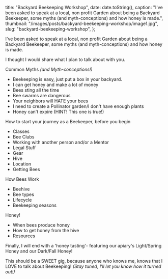 

  title: "Backyard Beekeeping Workshop",
  date: date.toString(),
  caption:
    "I've been asked to speak at a local, non profit Garden about being a Backyard Beekeeper, some myths (and myth-conceptions) and how honey is made.",
  thumbnail: "/images/posts/backyard-beekeeping-workshop/image1.jpg",
  slug: "backyard-beekeeping-workshop",
};

I've been asked to speak at a local, non profit Garden about being a Backyard Beekeeper, some myths (and myth-conceptions) and how honey is made.

I thought I would share what I plan to talk about with you.

Common Myths _(and Myth-conceptions!)_

- Beekeeping is easy, just put a box in your backyard.
- I can get honey and make a lot of money
- Bees sting all the time
- Bee swarms are dangerous
- Your neighbors will HATE your bees
- I need to create a Pollinator garden/I don't have enough plants
- Honey can't expire (HINT! This one is true!)

How to start your journey as a Beekeeper, before you begin

- Classes
- Bee Clubs
- Working with another person and/or a Mentor
- Legal Stuff
- Gear
- Hive
- Location
- Getting Bees

How Bees Work

- Beehive
- Bee types
- Lifecycle
- Beekeeping seasons

Honey!

- When bees produce honey
- How to get honey from the hive
- Resources

Finally, I will end with a 'honey tasting'- featuring our apiary's Light/Spring Honey and our Dark/Fall Honey!

This should be a SWEET gig, because anyone who knows me, knows that I LOVE to talk about Beekeeping! _(Stay tuned, I'll let you know how it turned out!)_

